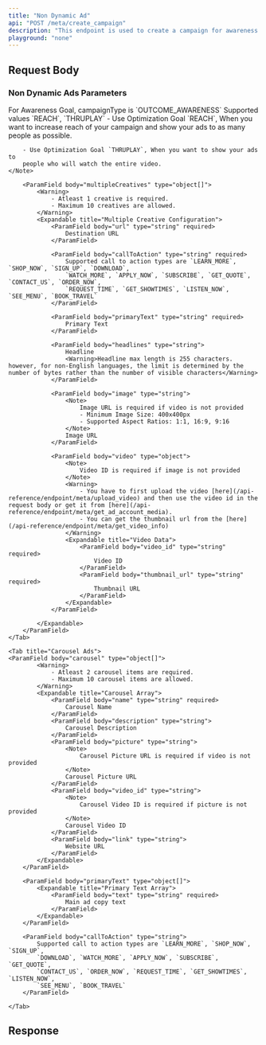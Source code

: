 ```yaml
---
title: "Non Dynamic Ad"
api: "POST /meta/create_campaign"
description: "This endpoint is used to create a campaign for awareness non dynamic ads. Awareness ads are designed to increase recognition of your brand, product, or service by showing your ads to people most likely to remember them."
playground: "none"
---
```



## Request Body

<CampaignParams />

<CampaignTargeting />

### Non Dynamic Ads Parameters

<ParamField body="campaignType" type="string" required>
	For Awareness Goal, campaignType is `OUTCOME_AWARENESS`
</ParamField>

<ParamField body="optimizationGoal" type="string" required>
	Supported values `REACH`, `THRUPLAY`
	<Note>
    	- Use Optimization Goal `REACH`, When you want to increase reach of your
    	campaign and show your ads to as many people as possible.

    	- Use Optimization Goal `THRUPLAY`, When you want to show your ads to
    	people who will watch the entire video.
    </Note>

</ParamField>

<Tabs>
	<Tab title="Image/Video Ads">
		
    	<ParamField body="multipleCreatives" type="object[]">
			<Warning>
				- Atleast 1 creative is required.
				- Maximum 10 creatives are allowed.
			</Warning>
    		<Expandable title="Multiple Creative Configuration">
    			<ParamField body="url" type="string" required>
    				Destination URL
    			</ParamField>

    			<ParamField body="callToAction" type="string" required>
    				Supported call to action types are `LEARN_MORE`, `SHOP_NOW`, `SIGN_UP`, `DOWNLOAD`,
    				`WATCH_MORE`, `APPLY_NOW`, `SUBSCRIBE`, `GET_QUOTE`, `CONTACT_US`, `ORDER_NOW`,
    				`REQUEST_TIME`, `GET_SHOWTIMES`, `LISTEN_NOW`, `SEE_MENU`, `BOOK_TRAVEL`
    			</ParamField>

    			<ParamField body="primaryText" type="string" required>
    				Primary Text
    			</ParamField>

    			<ParamField body="headlines" type="string">
    				Headline
    			    <Warning>Headline max length is 255 characters. however, for non-English languages, the limit is determined by the number of bytes rather than the number of visible characters</Warning>
    			</ParamField>

    			<ParamField body="image" type="string">
    				<Note>
    					Image URL is required if video is not provided
    					- Minimum Image Size: 400x400px
    					- Supported Aspect Ratios: 1:1, 16:9, 9:16
    				</Note>
    				Image URL
    			</ParamField>

    			<ParamField body="video" type="object">
    				<Note>
    					Video ID is required if image is not provided
    				</Note>
    				<Warning>
    					- You have to first upload the video [here](/api-reference/endpoint/meta/upload_video) and then use the video id in the request body or get it from [here](/api-reference/endpoint/meta/get_ad_account_media).
    					- You can get the thumbnail url from the [here](/api-reference/endpoint/meta/get_video_info)
    				</Warning>
    				<Expandable title="Video Data">
    					<ParamField body="video_id" type="string" required>
    						Video ID
    					</ParamField>
    					<ParamField body="thumbnail_url" type="string" required>
    						Thumbnail URL
    					</ParamField>
    				</Expandable>
    			</ParamField>

    		</Expandable>
    	</ParamField>
    </Tab>

    <Tab title="Carousel Ads">
    <ParamField body="carousel" type="object[]">
    		<Warning>
    			- Atleast 2 carousel items are required.
    			- Maximum 10 carousel items are allowed.
    		</Warning>
    		<Expandable title="Carousel Array">
    			<ParamField body="name" type="string" required>
    				Carousel Name
    			</ParamField>
    			<ParamField body="description" type="string">
    				Carousel Description
    			</ParamField>
    			<ParamField body="picture" type="string">
    				<Note>
    					Carousel Picture URL is required if video is not provided
    				</Note>
    				Carousel Picture URL
    			</ParamField>
    			<ParamField body="video_id" type="string">
    				<Note>
    					Carousel Video ID is required if picture is not provided
    				</Note>
    				Carousel Video ID
    			</ParamField>
    			<ParamField body="link" type="string">
    				Website URL
    			</ParamField>
    		</Expandable>
    	</ParamField>

    	<ParamField body="primaryText" type="object[]">
    		<Expandable title="Primary Text Array">
    			<ParamField body="text" type="string" required>
    				Main ad copy text
    			</ParamField>
    		</Expandable>
    	</ParamField>

    	<ParamField body="callToAction" type="string">
    		Supported call to action types are `LEARN_MORE`, `SHOP_NOW`, `SIGN_UP`,
    		`DOWNLOAD`, `WATCH_MORE`, `APPLY_NOW`, `SUBSCRIBE`, `GET_QUOTE`,
    		`CONTACT_US`, `ORDER_NOW`, `REQUEST_TIME`, `GET_SHOWTIMES`, `LISTEN_NOW`,
    		`SEE_MENU`, `BOOK_TRAVEL`
    	</ParamField>

    </Tab>

</Tabs>

## Response

<CampaignResponse />
